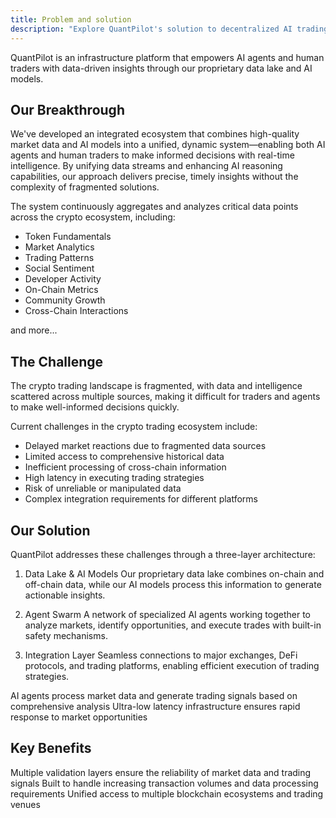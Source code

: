 ```yaml
---
title: Problem and solution
description: "Explore QuantPilot's solution to decentralized AI trading"
---
```


QuantPilot is an infrastructure platform that empowers AI agents and human traders with data-driven insights through our proprietary data lake and AI models.

## Our Breakthrough

We've developed an integrated ecosystem that combines high-quality market data and AI models into a unified, dynamic system—enabling both AI agents and human traders to make informed decisions with real-time intelligence. By unifying data streams and enhancing AI reasoning capabilities, our approach delivers precise, timely insights without the complexity of fragmented solutions.

The system continuously aggregates and analyzes critical data points across the crypto ecosystem, including:

- Token Fundamentals
- Market Analytics
- Trading Patterns
- Social Sentiment
- Developer Activity
- On-Chain Metrics
- Community Growth
- Cross-Chain Interactions

and more...

## The Challenge

<Note>
  The crypto trading landscape is fragmented, with data and intelligence scattered across multiple sources, making it difficult for traders and agents to make
  well-informed decisions quickly.
</Note>

Current challenges in the crypto trading ecosystem include:

- Delayed market reactions due to fragmented data sources
- Limited access to comprehensive historical data
- Inefficient processing of cross-chain information
- High latency in executing trading strategies
- Risk of unreliable or manipulated data
- Complex integration requirements for different platforms

## Our Solution

QuantPilot addresses these challenges through a three-layer architecture:
<Steps>
  1. Data Lake & AI Models
      Our proprietary data lake combines on-chain and off-chain data, while our AI models process this information to generate actionable insights.

  2.  Agent Swarm
      A network of specialized AI agents working together to analyze markets, identify opportunities, and execute trades with built-in safety mechanisms.

  3.  Integration Layer
      Seamless connections to major exchanges, DeFi protocols, and trading platforms, enabling efficient execution of trading strategies.
</Steps>

<CardGroup cols={2}>
  <Card title='Intelligent Decision Making' icon='brain'>
    AI agents process market data and generate trading signals based on comprehensive analysis
  </Card>
  <Card title='Real-time Execution' icon='bolt'>
    Ultra-low latency infrastructure ensures rapid response to market opportunities
  </Card>
</CardGroup>

## Key Benefits

<CardGroup cols={3}>
  <Card title='Data Integrity' icon='shield-check'>
    Multiple validation layers ensure the reliability of market data and trading signals
  </Card>
  <Card title='Scalable Architecture' icon='server'>
    Built to handle increasing transaction volumes and data processing requirements
  </Card>
  <Card title='Cross-chain Support' icon='link'>
    Unified access to multiple blockchain ecosystems and trading venues
  </Card>
</CardGroup>